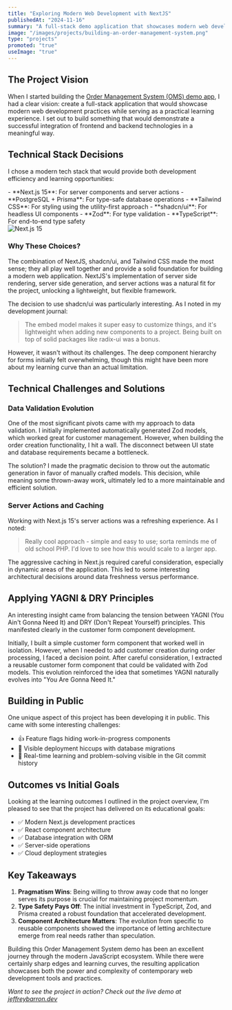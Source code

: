 ```yaml
---
title: "Exploring Modern Web Development with NextJS"
publishedAt: "2024-11-16"
summary: "A full-stack demo application that showcases modern web development practices while serving as a practical learning experience"
image: "/images/projects/building-an-order-management-system.png"
type: "projects"
promoted: "true"
useImage: "true"
---
```


## The Project Vision

When I started building the [Order Management System (OMS) demo app](https://www.jeffreybarron.dev/demos/order-management-system), I had a clear vision: create a full-stack application that would showcase modern web development practices while serving as a practical learning experience. I set out to build something that would demonstrate a successful integration of frontend and backend technologies in a meaningful way.

## Technical Stack Decisions

I chose a modern tech stack that would provide both development efficiency and learning opportunities:

<div className="grid grid-cols-2 gap-4 items-center">
    <div>
        - **Next.js 15**: For server components and server actions
        - **PostgreSQL + Prisma**: For type-safe database operations
        - **Tailwind CSS**: For styling using the utility-first approach
        - **shadcn/ui**: For headless UI components
        - **Zod**: For type validation
        - **TypeScript**: For end-to-end type safety
    </div>
    <div>
        <Image
            src="/images/projects/building-an-order-management-system.png"
            alt="Next.js 15"
            width={500}
            height={300}
            className="rounded-lg"
        />
    </div>

</div>

### Why These Choices?

The combination of NextJS, shadcn/ui, and Tailwind CSS made the most sense; they all play well together and provide a solid foundation for building a modern web application. NextJS's implementation of server side rendering, server side generation, and server actions was a natural fit for the project, unlocking a lightweight, but flexible framework.

The decision to use shadcn/ui was particularly interesting. As I noted in my development journal:

> The embed model makes it super easy to customize things, and it's lightweight when adding new components to a project. Being built on top of solid packages like radix-ui was a bonus.

However, it wasn't without its challenges. The deep component hierarchy for forms initially felt overwhelming, though this might have been more about my learning curve than an actual limitation.

## Technical Challenges and Solutions

### Data Validation Evolution

One of the most significant pivots came with my approach to data validation. I initially implemented automatically generated Zod models, which worked great for customer management. However, when building the order creation functionality, I hit a wall. The disconnect between UI state and database requirements became a bottleneck.

The solution? I made the pragmatic decision to throw out the automatic generation in favor of manually crafted models. This decision, while meaning some thrown-away work, ultimately led to a more maintainable and efficient solution.

### Server Actions and Caching

Working with Next.js 15's server actions was a refreshing experience. As I noted:

> Really cool approach - simple and easy to use; sorta reminds me of old school PHP. I'd love to see how this would scale to a larger app.

The aggressive caching in Next.js required careful consideration, especially in dynamic areas of the application. This led to some interesting architectural decisions around data freshness versus performance.

## Applying YAGNI & DRY Principles

An interesting insight came from balancing the tension between YAGNI (You Ain't Gonna Need It) and DRY (Don't Repeat Yourself) principles. This manifested clearly in the customer form component development.

Initially, I built a simple customer form component that worked well in isolation. However, when I needed to add customer creation during order processing, I faced a decision point. After careful consideration, I extracted a reusable customer form component that could be validated with Zod models. This evolution reinforced the idea that sometimes YAGNI naturally evolves into "You Are Gonna Need It."

## Building in Public

One unique aspect of this project has been developing it in public. This came with some interesting challenges:

-   👍 Feature flags hiding work-in-progress components
-   🚧 Visible deployment hiccups with database migrations
-   🎯 Real-time learning and problem-solving visible in the Git commit history

## Outcomes vs Initial Goals

Looking at the learning outcomes I outlined in the project overview, I'm pleased to see that the project has delivered on its educational goals:

-   ✅ Modern Next.js development practices
-   ✅ React component architecture
-   ✅ Database integration with ORM
-   ✅ Server-side operations
-   ✅ Cloud deployment strategies

## Key Takeaways

1. **Pragmatism Wins**: Being willing to throw away code that no longer serves its purpose is crucial for maintaining project momentum.
2. **Type Safety Pays Off**: The initial investment in TypeScript, Zod, and Prisma created a robust foundation that accelerated development.
3. **Component Architecture Matters**: The evolution from specific to reusable components showed the importance of letting architecture emerge from real needs rather than speculation.

Building this Order Management System demo has been an excellent journey through the modern JavaScript ecosystem. While there were certainly sharp edges and learning curves, the resulting application showcases both the power and complexity of contemporary web development tools and practices.

_Want to see the project in action? Check out the live demo at [jeffreybarron.dev](https://www.jeffreybarron.dev/demos/order-management-system)_
